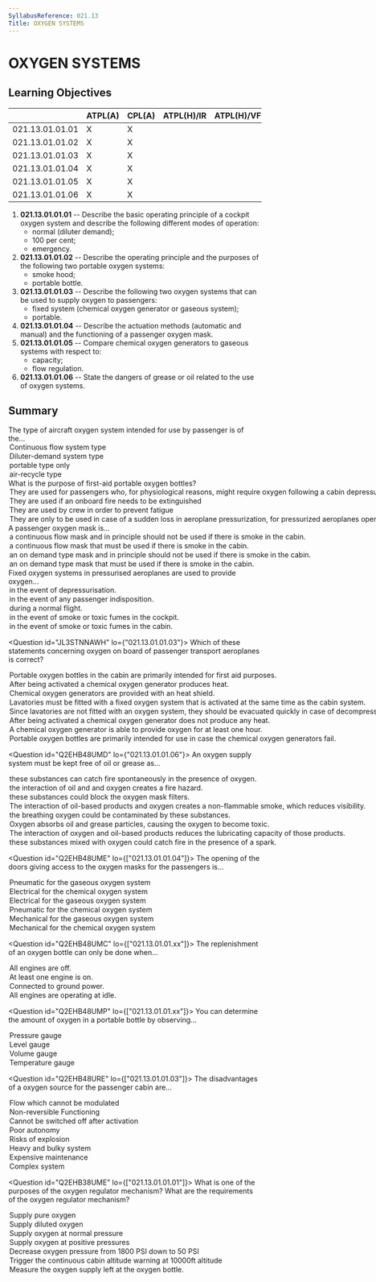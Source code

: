 ```yaml
---
SyllabusReference: 021.13
Title: OXYGEN SYSTEMS
---
```


# OXYGEN SYSTEMS

## Learning Objectives

|                 | ATPL(A) | CPL(A) | ATPL(H)/IR | ATPL(H)/VFR | CPL(H) | IR  | CBIR(A) |
| --------------- | ------- | ------ | ---------- | ----------- | ------ | --- | ------- |
| 021.13.01.01.01 | X       | X      |            |             |        |     |         |
| 021.13.01.01.02 | X       | X      |            |             |        |     |         |
| 021.13.01.01.03 | X       | X      |            |             |        |     |         |
| 021.13.01.01.04 | X       | X      |            |             |        |     |         |
| 021.13.01.01.05 | X       | X      |            |             |        |     |         |
| 021.13.01.01.06 | X       | X      |            |             |        |     |         |

1.  **021.13.01.01.01** -- Describe the basic operating principle of a cockpit
    oxygen system and describe the following different modes of operation:
    - normal (diluter demand);
    - 100 per cent;
    - emergency.
2.  **021.13.01.01.02** -- Describe the operating principle and the purposes of
    the following two portable oxygen systems:
    - smoke hood;
    - portable bottle.
3.  **021.13.01.01.03** -- Describe the following two oxygen systems that can be
    used to supply oxygen to passengers:
    - fixed system (chemical oxygen generator or gaseous system);
    - portable.
4.  **021.13.01.01.04** -- Describe the actuation methods (automatic and manual)
    and the functioning of a passenger oxygen mask.
5.  **021.13.01.01.05** -- Compare chemical oxygen generators to gaseous systems
    with respect to:
    - capacity;
    - flow regulation.
6.  **021.13.01.01.06** -- State the dangers of grease or oil related to the use
    of oxygen systems.

## Summary

<Question id="JL3STNNAWE" lo="021.13.01.01.04">
  <Text variant="oneCorrect">
    The type of aircraft oxygen system intended for use by <Subject /> passenger
    is of the...
  </Text>

  <Option subject={[["passengers"]]}>Continuous flow system type</Option>
  <Option subject={[["flight crew"]]}>Diluter-demand system type</Option>
  <Option>portable type only</Option>
  <Option>air-recycle type</Option>
</Question>

<Question id="JL3STNNAWD" lo="021.13.01.01.03">
  <Text variant="oneCorrect">
    What is the purpose of first-aid portable oxygen bottles?
  </Text>
<Option correct>
  They are used for passengers who, for physiological reasons, might require
  oxygen following a cabin depressurization.
</Option>
<Option>They are used if an onboard fire needs to be extinguished</Option>
<Option>They are used by crew in order to prevent fatigue</Option>

  <Option>
    They are only to be used in case of a sudden loss in aeroplane
    pressurization, for pressurized aeroplanes operated at pressure altitudes of
    10000 ft and above
  </Option>
</Question>

<Question id="JL3STNNAWF" lo="021.13.01.01.03">
  <Text variant="oneCorrect">A passenger oxygen mask is...</Text>
<Option
  correct
  why="a mixture of pure oxygen together with cabin air will be supplied, therefore it should not be used if there is smoke on the cabin."
>
  a continuous flow mask and in principle should not be used if there is smoke
  in the cabin.
</Option>
<Option>
  a continuous flow mask that must be used if there is smoke in the cabin.
</Option>
<Option>
  an on demand type mask and in principle should not be used if there is smoke
  in the cabin.
</Option>

  <Option>
    an on demand type mask that must be used if there is smoke in the cabin.
  </Option>
</Question>

<Question id="JL3STNNAWG" lo="021.13.01.01.03">
  <Text variant="multipleCorrect" select={6}>
    Fixed oxygen systems in pressurised aeroplanes are used to provide oxygen...
  </Text>
<Option correct>in the event of depressurisation.</Option>
<Option>in the event of any passenger indisposition.</Option>
<Option>during a normal flight.</Option>
<Option
  correct
  why="the cockpit oxygen system does not mix with cabin air, therefore it is suitable for use in case of smoke."
>
  in the event of smoke or toxic fumes in the cockpit.
</Option>

  <Option why="fixed oxygen systems in the cabin mix pure oxygen with cabin air, and are therefore inadequate in case of cabin smoke.">
    in the event of smoke or toxic fumes in the cabin.
  </Option>
</Question>

<Question id="JL3STNNAWH" lo={"021.13.01.01.03"}>
  <Text variant="oneCorrect">
    Which of these statements concerning oxygen on board of passenger transport
    aeroplanes is correct?
  </Text>
<Option correct>
  Portable oxygen bottles in the cabin are primarily intended for first aid
  purposes.
</Option>
<Option correct>
  After being activated a chemical oxygen generator produces heat.
</Option>
<Option correct>
  Chemical oxygen generators are provided with an heat shield.
</Option>
<Option correct>
  Lavatories must be fitted with a fixed oxygen system that is activated at the
  same time as the cabin system.
</Option>
<Option why="lavatories must be equipped with an oxygen system as any other cabin location">
  Since lavatories are not fitted with an oxygen system, they should be
  evacuated quickly in case of decompression.
</Option>
<Option why="chemical generators heat up when activated">
  After being activated a chemical oxygen generator does not produce any heat.
</Option>
<Option why="chemical generators typically have a lifespan of less than 15 mins as they are intended to supply oxygen only during enough time to allow the aircraft to descend below 10.000ft">
  A chemical oxygen generator is able to provide oxygen for at least one hour.
</Option>

  <Option why="their primary use is for first aid purposes.">
    Portable oxygen bottles are primarily intended for use in case the chemical
    oxygen generators fail.
  </Option>
</Question>

<Question id="Q2EHB48UMD" lo={"021.13.01.01.06"}>
  <Text variant="oneCorrect">
    An oxygen supply system must be kept free of oil or grease as...
  </Text>
<Option
  correct
  why="Spontaneous in this case means 'without the need of a spark'"
>
  these substances can catch fire spontaneously in the presence of oxygen.
</Option>
<Option correct>
  the interaction of oil and and oxygen creates a fire hazard.
</Option>
<Option>these substances could block the oxygen mask filters.</Option>
<Option>
  The interaction of oil-based products and oxygen creates a non-flammable
  smoke, which reduces visibility.
</Option>
<Option>the breathing oxygen could be contaminated by these substances.</Option>
<Option>
  Oxygen absorbs oil and grease particles, causing the oxygen to become toxic.
</Option>
<Option why="Although correct, maintaining good oil lubrication properties is not even close to a priority in an oxygen system.">
  The interaction of oxygen and oil-based products reduces the lubricating
  capacity of those products.
</Option>

  <Option why="no spark is necessary. 100% oxygen is usually enough to ignite most combustible mixtures">
    these substances mixed with oxygen could catch fire in the presence of a
    spark.
  </Option>
</Question>

<Question id="Q2EHB48UME" lo={["021.13.01.01.04"]}>
  <Text variant="multipleCorrect" select={4}>
    The opening of the doors giving access to the oxygen masks for the
    passengers is...
  </Text>
<Option subject={[[]]} key={1}>
  Pneumatic for the gaseous oxygen system
</Option>
<Option subject={[[]]} key={2}>
  Electrical for the chemical oxygen system
</Option>

  <Option key={1}>Electrical for the gaseous oxygen system</Option>
  <Option key={2}>Pneumatic for the chemical oxygen system</Option>
  <Option key={1}>Mechanical for the gaseous oxygen system</Option>
  <Option key={2}>Mechanical for the chemical oxygen system</Option>
</Question>

<Question id="Q2EHB48UMC" lo={["021.13.01.01.xx"]}>
  <Text variant="oneCorrect">
    The replenishment of an oxygen bottle can only be done when...
  </Text>
<Option
  correct
  why="To prevent accidental combustion of an oxygen rich environment, this dangerous operation must be done with engines off."
>
  All engines are off.
</Option>

  <Option>At least one engine is on.</Option>
  <Option>Connected to ground power.</Option>
  <Option>All engines are operating at idle.</Option>
</Question>

<Question id="Q2EHB48UMP" lo={["021.13.01.01.xx"]}>
  <Text variant="oneCorrect">
    You can determine the amount of oxygen in a portable bottle by observing...
  </Text>

  <Option subject={[[]]}>Pressure gauge</Option>
  <Option>Level gauge</Option>
  <Option>Volume gauge</Option>
  <Option>Temperature gauge</Option>
</Question>

<Question id="Q2EHB48URE" lo={["021.13.01.01.03"]}>
  <Text variant="multipleCorrect" select={5}>
    The disadvantages of a <Subject /> oxygen source for the passenger cabin
    are...
  </Text>
<Option subject={[["chemical"]]}>Flow which cannot be modulated</Option>
<Option subject={[["chemical"]]} key={1}>
  Non-reversible Functioning
</Option>
<Option subject={[["chemical"]]} key={1}>
  Cannot be switched off after activation
</Option>

  <Option subject={[["chemical"]]}>Poor autonomy</Option>
  <Option why={["gaseous"]}>Risks of explosion</Option>
  <Option why={["gaseous"]}>Heavy and bulky system</Option>
  <Option why={["gaseous"]}>Expensive maintenance</Option>
  <Option why={["gaseous"]}>Complex system</Option>
</Question>

<Question id="Q2EHB38UME" lo={["021.13.01.01.01"]}>
  <Text variant="oneCorrect">
    What is one of the purposes of the oxygen regulator mechanism?
  </Text>
<Text variant="multipleCorrect" select={5}>
  What are the requirements of the oxygen regulator mechanism?
</Text>
<Option subject={[[]]}>Supply pure oxygen</Option>
<Option subject={[[]]}>Supply diluted oxygen</Option>
<Option subject={[[]]}>Supply oxygen at normal pressure</Option>
<Option subject={[[]]}>Supply oxygen at positive pressures</Option>
<Option why="The regulator pressure intake is around 300 PSI. The Pressure must be dropped from around 1800 PSI, down to 300 PSI before entering the regulator">
  Decrease oxygen pressure from 1800 PSI down to 50 PSI
</Option>
<Option why="The regulator is just a mechanical device, and does not trigger any warnings">
  Trigger the continuous cabin altitude warning at 10000ft altitude
</Option>

  <Option why="This is measure with a pressure measurement device.">
    Measure the oxygen supply left at the oxygen bottle.
  </Option>
</Question>
